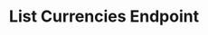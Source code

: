 ---
title: List Currencies Endpoint 
sidebarTitle: Retrieve Currencies
description: Currencies endpoint allows you to retrieve a list of currencies. A GET request to this endpoint, along with the necessary authorization, returns a paginated list of currencies with details such as currency ID, name, and code.
openapi: get /catalogs/currencies/
---